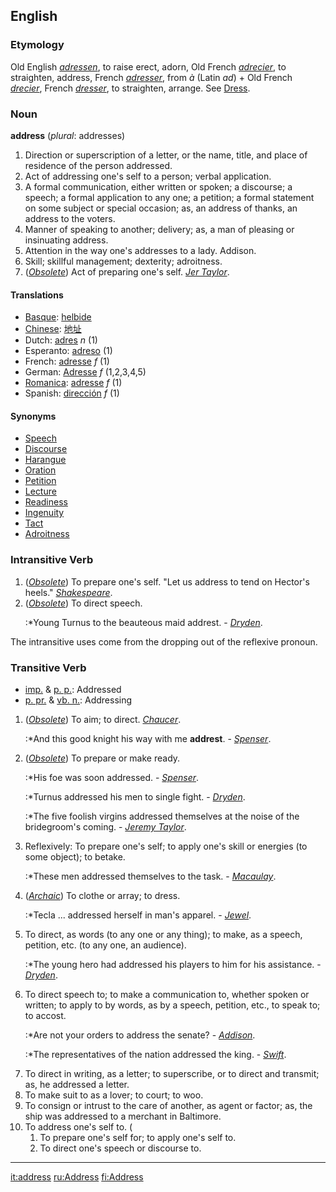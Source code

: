 ==English==

===Etymology===
Old English ''[[adressen]]'', to raise erect, adorn, Old French ''[[adrecier]]'', to straighten, address, French ''[[adresser]]'', from ''à'' (Latin ''ad'') + Old French ''[[drecier]]'', French ''[[dresser]]'', to straighten, arrange. See [[Dress]].

=== Noun ===
'''address''' (''plural'': addresses)

#Direction or superscription of a letter, or the name, title, and place of residence of the person addressed.
#Act of addressing one's self to a person; verbal application.
#A formal communication, either written or spoken; a discourse; a speech; a formal application to any one; a petition; a formal statement on some subject or special occasion; as, an address of thanks, an address to the voters.
#Manner of speaking to another; delivery; as, a man of pleasing or insinuating address.
#Attention in the way one's addresses to a lady. Addison.
#Skill; skillful management; dexterity; adroitness.
#(''[[Obsolete]]'') Act of preparing one's self. ''[[Jer Taylor]]''.


====Translations====
*[[Basque]]: [[helbide]]
*[[Chinese]]: [[地址]] 
*Dutch: [[adres]] ''n'' (1)
*Esperanto: [[adreso]] (1)
*French: [[adresse]] ''f'' (1) 
*German: [[Adresse]] ''f'' (1,2,3,4,5)
*[[Romanica]]: [[adresse]] ''f'' (1)
*Spanish: [[dirección]] ''f'' (1)

====Synonyms====
*[[Speech]]
*[[Discourse]]
*[[Harangue]]
*[[Oration]]
*[[Petition]]
*[[Lecture]]
*[[Readiness]]
*[[Ingenuity]]
*[[Tact]]
*[[Adroitness]]

===Intransitive Verb===
#(''[[Obsolete]]'') To prepare one's self. "Let us address to tend on Hector's heels." ''[[Shakespeare]]''.
#(''[[Obsolete]]'') To direct speech.
#:*Young Turnus to the beauteous maid addrest. - ''[[Dryden]]''.

The intransitive uses come from the dropping out of the reflexive pronoun.


===Transitive Verb===
*[[imp.]] & [[p. p.]]: Addressed
*[[p. pr.]] & [[vb. n.]]: Addressing

#(''[[Obsolete]]'') To aim; to direct. ''[[Chaucer]]''.
#:*And this good knight his way with me '''addrest'''. - ''[[Spenser]]''.
#(''[[Obsolete]]'') To prepare or make ready.
#:*His foe was soon addressed. - ''[[Spenser]]''.
#:*Turnus addressed his men to single fight. - ''[[Dryden]]''.
#:*The five foolish virgins addressed themselves at the noise of the bridegroom's coming. - ''[[Jeremy Taylor]]''.
#Reflexively: To prepare one's self; to apply one's skill or energies (to some object); to betake.
#:*These men addressed themselves to the task. - ''[[Macaulay]]''.
#(''[[Archaic]]'') To clothe or array; to dress.
#:*Tecla ... addressed herself in man's apparel. - ''[[Jewel]]''.
#To direct, as words (to any one or any thing); to make, as a speech, petition, etc. (to any one, an audience).
#:*The young hero had addressed his players to him for his assistance. - ''[[Dryden]]''.
#To direct speech to; to make a communication to, whether spoken or written; to apply to by words, as by a speech, petition, etc., to speak to; to accost.
#:*Are not your orders to address the senate? - ''[[Addison]]''.
#:*The representatives of the nation addressed the king. - ''[[Swift]]''.
#To direct in writing, as a letter; to superscribe, or to direct and transmit; as, he addressed a letter.
#To make suit to as a lover; to court; to woo.
#To consign or intrust to the care of another, as agent or factor; as, the ship was addressed to a merchant in Baltimore.
#To address one's self to. (
##To prepare one's self for; to apply one's self to.
##To direct one's speech or discourse to.


----
{{webster}}

[[it:address]]
[[ru:Address]]
[[fi:Address]]